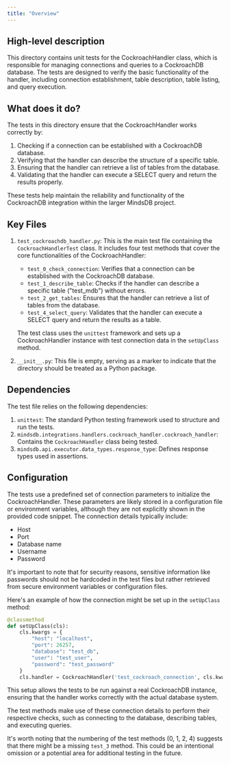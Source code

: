 ```yaml
---
title: "Overview"
---
```


## High-level description
This directory contains unit tests for the CockroachHandler class, which is responsible for managing connections and queries to a CockroachDB database. The tests are designed to verify the basic functionality of the handler, including connection establishment, table description, table listing, and query execution.

## What does it do?
The tests in this directory ensure that the CockroachHandler works correctly by:
1. Checking if a connection can be established with a CockroachDB database.
2. Verifying that the handler can describe the structure of a specific table.
3. Ensuring that the handler can retrieve a list of tables from the database.
4. Validating that the handler can execute a SELECT query and return the results properly.

These tests help maintain the reliability and functionality of the CockroachDB integration within the larger MindsDB project.

## Key Files
1. `test_cockroachdb_handler.py`: This is the main test file containing the `CockroachHandlerTest` class. It includes four test methods that cover the core functionalities of the CockroachHandler:

   - `test_0_check_connection`: Verifies that a connection can be established with the CockroachDB database.
   - `test_1_describe_table`: Checks if the handler can describe a specific table ("test_mdb") without errors.
   - `test_2_get_tables`: Ensures that the handler can retrieve a list of tables from the database.
   - `test_4_select_query`: Validates that the handler can execute a SELECT query and return the results as a table.

   The test class uses the `unittest` framework and sets up a CockroachHandler instance with test connection data in the `setUpClass` method.

2. `__init__.py`: This file is empty, serving as a marker to indicate that the directory should be treated as a Python package.

## Dependencies
The test file relies on the following dependencies:

1. `unittest`: The standard Python testing framework used to structure and run the tests.
2. `mindsdb.integrations.handlers.cockroach_handler.cockroach_handler`: Contains the `CockroachHandler` class being tested.
3. `mindsdb.api.executor.data_types.response_type`: Defines response types used in assertions.

## Configuration
The tests use a predefined set of connection parameters to initialize the CockroachHandler. These parameters are likely stored in a configuration file or environment variables, although they are not explicitly shown in the provided code snippet. The connection details typically include:

- Host
- Port
- Database name
- Username
- Password

It's important to note that for security reasons, sensitive information like passwords should not be hardcoded in the test files but rather retrieved from secure environment variables or configuration files.

Here's an example of how the connection might be set up in the `setUpClass` method:

```python
@classmethod
def setUpClass(cls):
    cls.kwargs = {
        "host": "localhost",
        "port": 26257,
        "database": "test_db",
        "user": "test_user",
        "password": "test_password"
    }
    cls.handler = CockroachHandler('test_cockroach_connection', cls.kwargs)
```

This setup allows the tests to be run against a real CockroachDB instance, ensuring that the handler works correctly with the actual database system.

The test methods make use of these connection details to perform their respective checks, such as connecting to the database, describing tables, and executing queries.

It's worth noting that the numbering of the test methods (0, 1, 2, 4) suggests that there might be a missing `test_3` method. This could be an intentional omission or a potential area for additional testing in the future.